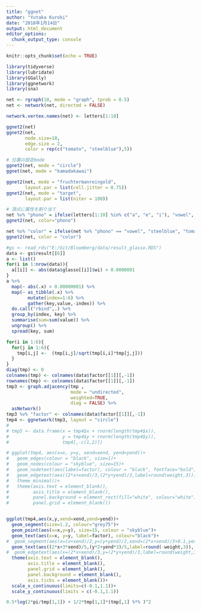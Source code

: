 ```yaml
---
title: "ggnet"
author: "Yutaka Kuroki"
date: "2018年1月14日"
output: html_document
editor_options: 
  chunk_output_type: console
---
```


```r
knitr::opts_chunk$set(echo = TRUE)
```

```r
library(tidyverse)
library(lubridate)
library(GGally)
library(ggnetwork)
library(sna)
```

```r
net <- rgraph(10, mode = "graph", tprob = 0.5)
net <- network(net, directed = FALSE)

network.vertex.names(net) <- letters[1:10]

ggnet2(net)
ggnet2(net,
       node.size=10,
       edge.size = 2,
       color = rep(c("tomato", "steelblue"),5))

# 位置の設定mode
ggnet2(net, mode = "circle")
ggnet(net, mode = "kamadakawai")

ggnet2(net, mode = "fruchtermanreingold", 
       layout.par = list(cell.jitter = 0.75))
ggnet2(net, mode = "target", 
       layout.par = list(niter = 100))

# 頂点に属性を割り当て
net %v% "phono" = ifelse(letters[1:10] %in% c("a", "e", "i"), "vowel", "consonant")
ggnet2(net, color="phono")

net %v% "color" = ifelse(net %v% "phono" == "vowel", "steelblue", "tomato")
ggnet2(net, color = "color")

```


```r
#gs <- read_rds("E:/Git/Bloomberg/data/result_glasso.RDS")
data <- gs$result[[6]] 
a <- list()
for(i in 1:nrow(data)){
  a[[i]] <- abs(data$glasso[[i]]$wi) > 0.0000001
}
a %>% 
  map(~ abs(.x) > 0.00000001) %>% 
  map(~ as_tibble(.x) %>% 
        mutate(index=1:6) %>% 
        gather(key,value,-index)) %>% 
  do.call("rbind",.) %>% 
  group_by(index, key) %>% 
  summarise(sum=sum(value)) %>% 
  ungroup() %>% 
  spread(key, sum)

for(i in 1:6){
  for(j in 1:6){
    tmp[i,j] <-  (tmp[i,j]/sqrt(tmp[i,i]*tmp[j,j]))
  }
}
diag(tmp) <- 0
colnames(tmp) <- colnames(data$factor[[1]][,-1])
rownames(tmp) <- colnames(data$factor[[1]][,-1])
tmp3 <- graph.adjacency(tmp ,
                        mode = "undirected",
                        weighted=TRUE,
                        diag = FALSE) %>% 
  asNetwork()
tmp3 %v% "factor" <- colnames(data$factor[[1]][,-1])
tmp4 <- ggnetwork(tmp3, layout = "circle")
# 
# tmp5 <- data.frame(x = tmp4$x + rnorm(length(tmp4$x)), 
#                    y = tmp4$y + rnorm(length(tmp4$y)),
#                    tmp4[,-c(1,2)])

# ggplot(tmp4, aes(x=x, y=y, xend=xend, yend=yend))+
#   geom_edges(colour = "black", size=1)+
#   geom_nodes(colour = "skyblue", size=15)+
#   geom_nodetext(aes(label=factor), colour = "black", fontface="bold")+
#   geom_edgetext(aes((2*x+xend)/3,(2*y+yend)/3,label=round(weight,3)))+
#   theme_minimal()+
#   theme(axis.text = element_blank(),
#         axis.title = element_blank(),
#         panel.background = element_rect(fill="white", colour="white"),
#         panel.grid = element_blank())


ggplot(tmp4,aes(x,y,xend=xend,yend=yend))+
  geom_segment(size=1.2, colour="grey75")+
  geom_point(aes(x=x,y=y), size=15, colour = "skyblue")+
  geom_text(aes(x=x, y=y, label=factor), colour="black")+
#  geom_segment(aes(x=(x+xend)/2,y=(y+yend)/2,xend=(2*x+xend)/3+0.1,yend=(2*y+yend)/3))+
  geom_text(aes((2*x+3*xend)/5,(y*2+yend*3)/5,label=round(-weight,3)), fontface="bold")+
#  geom_edgetext(aes(x=(2*x+xend)/3,y=(2*y+yend)/3,label=round(weight,3)))+
  theme(axis.text = element_blank(),
        axis.title = element_blank(),
        panel.grid = element_blank(),
        panel.background = element_blank(),
        axis.ticks = element_blank())+
  scale_x_continuous(limits=c(-0.1,1.1))+
  scale_y_continuous(limits = c(-0.1,1.1))
```


```r
0.5*log(2*pi/tmp[1,1]) + 1/2*tmp[1,1]*(tmp[,1] %*% )^2
```

